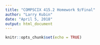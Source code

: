 ```yaml
---
title: "COMPSCIX 415.2 Homework 9/Final"
author: "Larry Kubin"
date: "April 5, 2018"
output: html_document
---
```


```r
knitr::opts_chunk$set(echo = TRUE)
```



